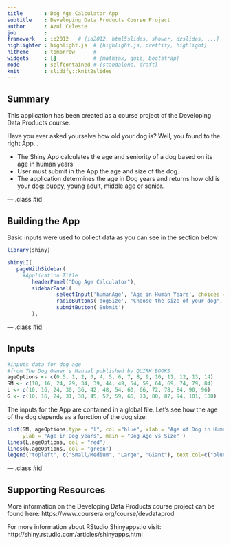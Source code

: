 ```yaml
---
title       : Dog Age Calculator App
subtitle    : Developing Data Products Course Project
author      : Azul Celeste
job         : 
framework   : io2012   # {io2012, html5slides, shower, dzslides, ...}
highlighter : highlight.js  # {highlight.js, prettify, highlight}
hitheme     : tomorrow      # 
widgets     : []            # {mathjax, quiz, bootstrap}
mode        : selfcontained # {standalone, draft}
knit        : slidify::knit2slides
---
```


## Summary

This application has been created as a course project of the Developing Data Products course.

Have you ever asked yourselve how old your dog is? Well, you found to the right App...

* The Shiny App calculates the age and seniority of a dog based on its age in human years
* User must submit in the App the age and size of the dog.
* The application determines the age in Dog years and returns how old is your dog: puppy, young adult, middle age or senior.


--- .class #id 

## Building the App

Basic inputs were used to collect data as you can see in the section below

```r
library(shiny)

shinyUI(
   pageWithSidebar(
     #Application Title
        headerPanel("Dog Age Calculator"),
        sidebarPanel(
                selectInput('humanAge', 'Age in Human Years', choices = ageOptions),
                radioButtons('dogSize', "Choose the size of your dog", choices = sizes),
                submitButton('Submit')
        ),

```


--- .class #id 

## Inputs
```r
#inputs data for dog age 
#from The Dog Owner's Manual published by QUIRK BOOKS
ageOptions <- c(0.5, 1, 2, 3, 4, 5, 6, 7, 8, 9, 10, 11, 12, 13, 14)
SM <- c(10, 16, 24, 29, 34, 39, 44, 49, 54, 59, 64, 69, 74, 79, 84)
L <- c(10, 16, 24, 30, 36, 42, 48, 54, 60, 66, 72, 78, 84, 90, 96)
G <- c(10, 16, 24, 31, 38, 45, 52, 59, 66, 73, 80, 87, 94, 101, 108)

```
The inputs for the App are contained in a global file. Let's see how the age of the dog depends as a function of the dog size:

```r
plot(SM, ageOptions,type = "l", col ="blue", xlab = "Age of Dog in Human Years", 
     ylab = "Age in Dog years", main = "Dog Age vs Size" )
lines(L,ageOptions, col = "red")
lines(G,ageOptions, col = "green")
legend("topleft", c("Small/Medium", "Large", "Giant"), text.col=c("blue", "red", "green"))
```


--- .class #id 

## Supporting Resources

More information on the Developing Data Products course project can be found here:
https://www.coursera.org/course/devdataprod

For more information about RStudio Shinyapps.io visit:
http://shiny.rstudio.com/articles/shinyapps.html




